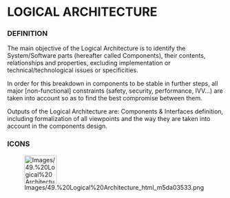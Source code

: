
= LOGICAL ARCHITECTURE =

=== DEFINITION ===

The main objective of the Logical Architecture is to identify the System/Software parts (hereafter called Components), their contents, relationships and properties, excluding implementation or technical/technological issues or specificities.


In order for this breakdown in components to be stable in further steps, all major &#91;non-functional&#93; constraints (safety, security, performance, IVV&hellip;) are taken into account so as to find the best compromise between them.


Outputs of the Logical Architecture are: Components &amp; Interfaces definition, including formalization of all viewpoints and the way they are taken into account in the components design.


=== ICONS ===

[[Image:Images/49.%20Logical%20Architecture_html_m5da03533.png|75x66px]]

